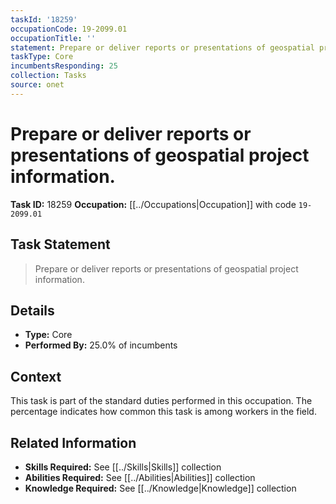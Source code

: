 ```yaml
---
taskId: '18259'
occupationCode: 19-2099.01
occupationTitle: ''
statement: Prepare or deliver reports or presentations of geospatial project information.
taskType: Core
incumbentsResponding: 25
collection: Tasks
source: onet
---
```

# Prepare or deliver reports or presentations of geospatial project information.

**Task ID:** 18259
**Occupation:** [[../Occupations|Occupation]] with code `19-2099.01`

## Task Statement

> Prepare or deliver reports or presentations of geospatial project information.

## Details

- **Type:** Core
- **Performed By:** 25.0% of incumbents

## Context

This task is part of the standard duties performed in this occupation. The percentage indicates how common this task is among workers in the field.

## Related Information

- **Skills Required:** See [[../Skills|Skills]] collection
- **Abilities Required:** See [[../Abilities|Abilities]] collection
- **Knowledge Required:** See [[../Knowledge|Knowledge]] collection
